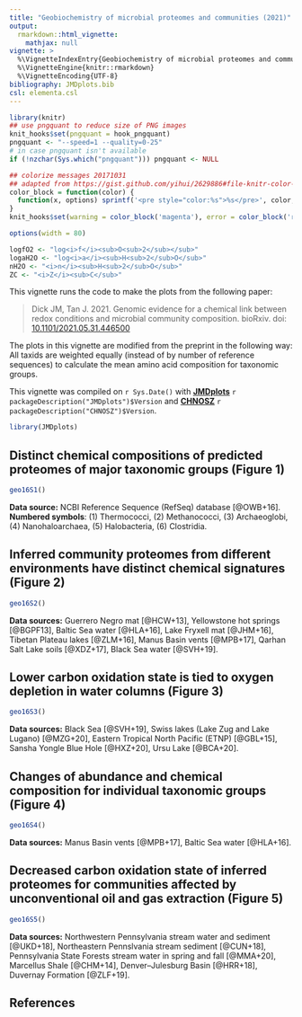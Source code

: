 ```yaml
---
title: "Geobiochemistry of microbial proteomes and communities (2021)"
output: 
  rmarkdown::html_vignette:
    mathjax: null
vignette: >
  %\VignetteIndexEntry{Geobiochemistry of microbial proteomes and communities (2021)}
  %\VignetteEngine{knitr::rmarkdown}
  %\VignetteEncoding{UTF-8}
bibliography: JMDplots.bib
csl: elementa.csl
---
```


<style>
/* https://gomakethings.com/how-to-break-an-image-out-of-its-parent-container-with-css/ */
@media (min-width: 700px) {
  .full-width {
    left: 50%;
    margin-left: -50vw;
    margin-right: -50vw;
    max-width: 100vw;
    position: relative;
    right: 50%;
    width: 100vw;
  }
}
@media (min-width: 900px) {
  .full-width {
    left: 50vw; /* fallback if needed */
    left: calc(50vw - 100px);
    width: 900px;
    position: relative;
  }
}
</style>

```r
library(knitr)
## use pngquant to reduce size of PNG images
knit_hooks$set(pngquant = hook_pngquant)
pngquant <- "--speed=1 --quality=0-25"
# in case pngquant isn't available
if (!nzchar(Sys.which("pngquant"))) pngquant <- NULL 

## colorize messages 20171031
## adapted from https://gist.github.com/yihui/2629886#file-knitr-color-msg-rnw
color_block = function(color) {
  function(x, options) sprintf('<pre style="color:%s">%s</pre>', color, x)
}
knit_hooks$set(warning = color_block('magenta'), error = color_block('red'), message = color_block('blue'))
```

```r
options(width = 80)
```

```r
logfO2 <- "log<i>f</i><sub>O<sub>2</sub></sub>"
logaH2O <- "log<i>a</i><sub>H<sub>2</sub>O</sub>"
nH2O <- "<i>n</i><sub>H<sub>2</sub>O</sub>"
ZC <- "<i>Z</i><sub>C</sub>"
```

This vignette runs the code to make the plots from the following paper:

> Dick JM, Tan J. 2021. Genomic evidence for a chemical link between redox conditions and microbial community composition. bioRxiv. doi: [10.1101/2021.05.31.446500](https://doi.org/10.1101/2021.05.31.446500)

The plots in this vignette are modified from the preprint in the following way: All taxids are weighted equally (instead of by number of reference sequences) to calculate the mean amino acid composition for taxonomic groups.

This vignette was compiled on `r Sys.Date()` with **[JMDplots](https://github.com/jedick/JMDplots)** `r packageDescription("JMDplots")$Version` and **[CHNOSZ](http://chnosz.net)** `r packageDescription("CHNOSZ")$Version`.

```r
library(JMDplots)
```

## Distinct chemical compositions of predicted proteomes of major taxonomic groups (Figure 1)
```r
geo16S1()
```

**Data source:** NCBI Reference Sequence (RefSeq) database [@OWB+16]. **Numbered symbols**: (1) Thermococci, (2) Methanococci, (3) Archaeoglobi, (4) Nanohaloarchaea, (5) Halobacteria, (6) Clostridia.

## Inferred community proteomes from different environments have distinct chemical signatures (Figure 2)
```r
geo16S2()
```

**Data sources:** Guerrero Negro mat [@HCW+13], Yellowstone hot springs [@BGPF13], Baltic Sea water [@HLA+16], Lake Fryxell mat [@JHM+16], Tibetan Plateau lakes [@ZLM+16], Manus Basin vents [@MPB+17], Qarhan Salt Lake soils [@XDZ+17], Black Sea water [@SVH+19].

## Lower carbon oxidation state is tied to oxygen depletion in water columns (Figure 3)
```r
geo16S3()
```

**Data sources:** Black Sea [@SVH+19], Swiss lakes (Lake Zug and Lake Lugano) [@MZG+20], Eastern Tropical North Pacific (ETNP) [@GBL+15], Sansha Yongle Blue Hole [@HXZ+20], Ursu Lake [@BCA+20].

## Changes of abundance and chemical composition for individual taxonomic groups (Figure 4)
```r
geo16S4()
```

**Data sources:** Manus Basin vents [@MPB+17], Baltic Sea water [@HLA+16].

## Decreased carbon oxidation state of inferred proteomes for communities affected by unconventional oil and gas extraction (Figure 5)
```r
geo16S5()
```

**Data sources:** Northwestern Pennsylvania stream water and sediment [@UKD+18], Northeastern Pennslvania stream sediment [@CUN+18], Pennsylvania State Forests stream water in spring and fall [@MMA+20], Marcellus Shale [@CHM+14], Denver--Julesburg Basin [@HRR+18], Duvernay Formation [@ZLF+19].

## References
